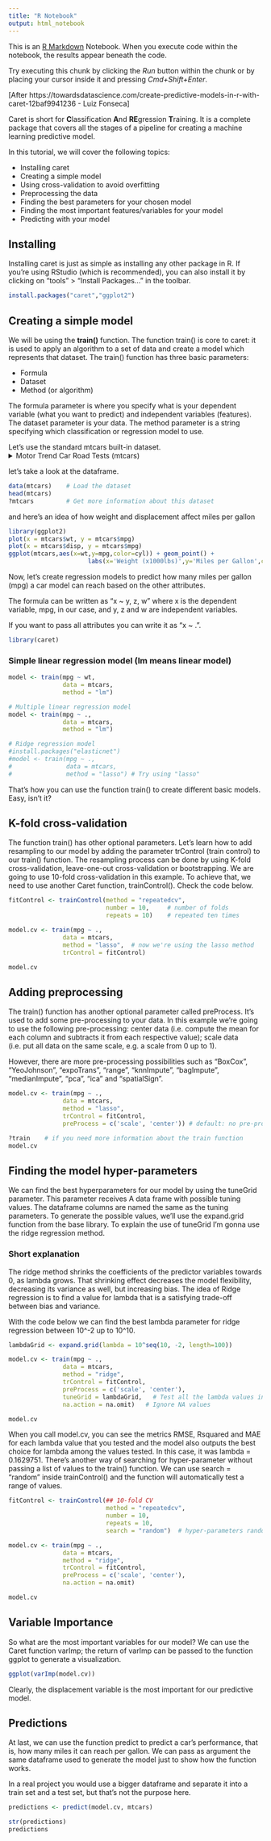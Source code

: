 ```yaml
---
title: "R Notebook"
output: html_notebook
---
```


This is an [R Markdown](http://rmarkdown.rstudio.com) Notebook. When you execute code within the notebook, the results appear beneath the code. 

Try executing this chunk by clicking the *Run* button within the chunk or by placing your cursor inside it and pressing *Cmd+Shift+Enter*. 

[After https://towardsdatascience.com/create-predictive-models-in-r-with-caret-12baf9941236 - Luiz Fonseca]


Caret is short for <b>C</b>lassification <b>A</b>nd <b>RE</b>gression <b>T</b>raining. 
It is a complete package that covers all the stages of a pipeline for creating a machine learning predictive model. 

In this tutorial, we will cover the following topics:
<ul>
<li>Installing caret
<li>Creating a simple model
<li>Using cross-validation to avoid overfitting
<li>Preprocessing the data
<li>Finding the best parameters for your chosen model
<li>Finding the most important features/variables for your model
<li>Predicting with your model
</ul>

<h2>Installing</h2>
Installing caret is just as simple as installing any other package in R.
If you’re using RStudio (which is recommended), you can also install it by clicking on “tools” > “Install Packages…” in the toolbar.
```r
install.packages("caret","ggplot2")
```
<h2>Creating a simple model</h2>
We will be using the <b>train()</b> function. The function train() is core to caret: it is used to apply an algorithm to a set of data and create a model which represents that dataset.
The train() function has three basic parameters:
<ul>
<li>Formula
<li>Dataset
<li>Method (or algorithm)
</ul>
The formula parameter is where you specify what is your dependent variable (what you want to predict) and independent variables (features). 
The dataset parameter is your data.
The method parameter is a string specifying which classification or regression model to use.

Let's use the standard mtcars built-in dataset.
<details>
<summary>Motor Trend Car Road Tests (mtcars)</summary>

The data was extracted from the 1974 Motor Trend US magazine, and comprises fuel consumption and 10 aspects of automobile design and performance for 32 automobiles (1973–74 models).
Format A data frame with 32 observations on 11 variables.
mpg: Miles/(US) gallon
cyl: Number of cylinders
disp: Displacement (cu.in.)
hp: Gross horsepower
drat: Rear axle ratio
wt: Weight (1000 lbs)
qsec: 1/4 mile time
vs: V/S
am: Transmission (0 = automatic, 1 = manual)
gear: Number of forward gears
carb: Number of carburetors
</details>

let’s take a look at the dataframe.
```r
data(mtcars)    # Load the dataset
head(mtcars)
?mtcars         # Get more information about this dataset
```
and here's an idea of how weight and displacement affect miles per gallon
```r
library(ggplot2)
plot(x = mtcars$wt, y = mtcars$mpg)
plot(x = mtcars$disp, y = mtcars$mpg)
ggplot(mtcars,aes(x=wt,y=mpg,color=cyl)) + geom_point() + 
                      labs(x='Weight (x1000lbs)',y='Miles per Gallon',color='Number of\n Cylinders')  + geom_smooth() +scale_color_gradientn(colours = rainbow(5))
```

Now, let’s create regression models to predict how many miles per gallon (mpg) a car model can reach based on the other attributes.

The formula can be written as “x ~ y, z, w” where x is the dependent variable, mpg, in our case, and y, z and w are independent variables. 

If you want to pass all attributes you can write it as “x ~ .”.
```r
library(caret)
```
<h3>Simple linear regression model (lm means linear model)</h3>
```r
model <- train(mpg ~ wt,
               data = mtcars,
               method = "lm")

# Multiple linear regression model
model <- train(mpg ~ .,
               data = mtcars,
               method = "lm")

# Ridge regression model
#install.packages("elasticnet")
#model <- train(mpg ~ .,
#               data = mtcars,
#               method = "lasso") # Try using "lasso"
```
That’s how you can use the function train() to create different basic models. Easy, isn’t it?

<h2>K-fold cross-validation</h2>
The function train() has other optional parameters. Let’s learn how to add resampling to our model by adding the parameter trControl (train control) to our train() function.
The resampling process can be done by using K-fold cross-validation, leave-one-out cross-validation or bootstrapping. We are going to use 10-fold cross-validation in this example. To achieve that, we need to use another Caret function, trainControl(). Check the code below.

```r
fitControl <- trainControl(method = "repeatedcv",   
                           number = 10,     # number of folds
                           repeats = 10)    # repeated ten times

model.cv <- train(mpg ~ .,
               data = mtcars,
               method = "lasso",  # now we're using the lasso method
               trControl = fitControl)  

model.cv   
```
<h2>Adding preprocessing</h2>

The train() function has another optional parameter called preProcess. It’s used to add some pre-processing to your data.
In this example we’re going to use the following pre-processing:
center data (i.e. compute the mean for each column and subtracts it from each respective value);
scale data (i.e. put all data on the same scale, e.g. a scale from 0 up to 1).

However, there are more pre-processing possibilities such as “BoxCox”, “YeoJohnson”, “expoTrans”, “range”, “knnImpute”, “bagImpute”, “medianImpute”, “pca”, “ica” and “spatialSign”.
```r
model.cv <- train(mpg ~ .,
               data = mtcars,
               method = "lasso",
               trControl = fitControl,
               preProcess = c('scale', 'center')) # default: no pre-processing

?train    # if you need more information about the train function
model.cv
```
<h2>Finding the model hyper-parameters</h2>
We can find the best hyperparameters for our model by using the tuneGrid parameter. This parameter receives A data frame with possible tuning values. The dataframe columns are named the same as the tuning parameters.
To generate the possible values, we'll use the expand.grid function from the base library. To explain the use of tuneGrid I’m gonna use the ridge regression method.
<h3>Short explanation</h3>
The ridge method shrinks the coefficients of the predictor variables towards 0, as lambda grows. That shrinking effect decreases the model flexibility, decreasing its variance as well, but increasing bias. The idea of Ridge regression is to find a value for lambda that is a satisfying trade-off between bias and variance.

With the code below we can find the best lambda parameter for ridge regression between 10^-2 up to 10^10.

```r
lambdaGrid <- expand.grid(lambda = 10^seq(10, -2, length=100))

model.cv <- train(mpg ~ .,
               data = mtcars,
               method = "ridge",
               trControl = fitControl,
               preProcess = c('scale', 'center'),
               tuneGrid = lambdaGrid,   # Test all the lambda values in the lambdaGrid dataframe
               na.action = na.omit)   # Ignore NA values

model.cv
```
When you call model.cv, you can see the metrics RMSE, Rsquared and MAE for each lambda value that you tested and the model also outputs the best choice for lambda among the values tested. In this case, it was lambda = 0.1629751.
There’s another way of searching for hyper-parameter without passing a list of values to the train() function. We can use search = “random” inside trainControl() and the function will automatically test a range of values.
```r
fitControl <- trainControl(## 10-fold CV
                           method = "repeatedcv",
                           number = 10,
                           repeats = 10,
                           search = "random")  # hyper-parameters random search 

model.cv <- train(mpg ~ .,
               data = mtcars,
               method = "ridge",
               trControl = fitControl,
               preProcess = c('scale', 'center'),
               na.action = na.omit)

model.cv
```
<h2>Variable Importance</h2>
So what are the most important variables for our model? We can use the Caret function varImp; the return of varImp can be passed to the function ggplot to generate a visualization.
```r
ggplot(varImp(model.cv))
```

Clearly, the displacement variable is the most important for our predictive model.

<h2>Predictions</h2>
At last, we can use the function predict to predict a car’s performance, that is, how many miles it can reach per gallon. We can pass as argument the same dataframe used to generate the model just to show how the function works.

In a real project you would use a bigger dataframe and separate it into a train set and a test set, but that’s not the purpose here.
```r
predictions <- predict(model.cv, mtcars)

str(predictions)
predictions
```

